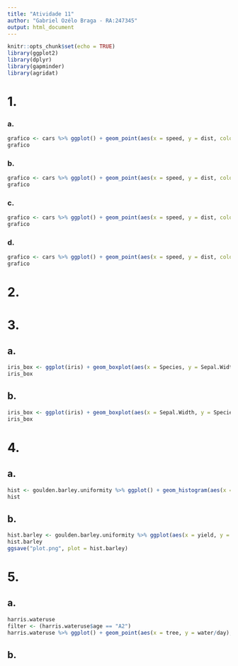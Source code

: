 ```yaml
---
title: "Atividade 11"
author: "Gabriel Ozélo Braga - RA:247345"
output: html_document
---
```


```r
knitr::opts_chunk$set(echo = TRUE)
library(ggplot2)
library(dplyr)
library(gapminder)
library(agridat)
```

# 1.
### a.
```r
grafico <- cars %>% ggplot() + geom_point(aes(x = speed, y = dist, color = "red")) + labs(title = "Dados de 1920", x = "Velocidade", y = "Distancia")
grafico
```

### b.
```r
grafico <- cars %>% ggplot() + geom_point(aes(x = speed, y = dist, color = speed)) + labs(title = "Dados de 1920", x = "Velocidade", y = "Distancia") + scale_color_gradient(low = "black", high = "red")
grafico
```

### c.
```r
grafico <- cars %>% ggplot() + geom_point(aes(x = speed, y = dist, color = dist+speed)) + labs(title = "Dados de 1920", x = "Velocidade", y = "Distancia") + scale_color_gradient(low = "blue", high = "red")
grafico
```

### d.
```r
grafico <- cars %>% ggplot() + geom_point(aes(x = speed, y = dist, color = dist+speed)) + labs(title = "Dados de 1920", x = "Velocidade", y = "Distancia") + scale_color_gradient(low = "blue", high = "red") + geom_smooth(aes(x = speed, y = dist), method = "lm", se = FALSE)
grafico
```

# 2.

# 3.
## a.
```r
iris_box <- ggplot(iris) + geom_boxplot(aes(x = Species, y = Sepal.Width, fill = Species)) + labs(title = "Comprimento da Sepala por especie", x = "Especie", y = "Comprimento")
iris_box
```

## b.
```r
iris_box <- ggplot(iris) + geom_boxplot(aes(x = Sepal.Width, y = Species, fill = Species)) + labs(title = "Comprimento da Sepala por especie", x = "Especie", y = "Comprimento")
iris_box
```

# 4.
## a.
```r
hist <- goulden.barley.uniformity %>% ggplot() + geom_histogram(aes(x = yield), color = 1, fill = 5, binwidth = 19.5) + labs(title = "Producao de cevada")
hist
```
## b.
```r
hist.barley <- goulden.barley.uniformity %>% ggplot(aes(x = yield, y = after_stat(density))) + geom_histogram(color = 1, fill = 5, binwidth = 19.5) + labs(title = "Producao de cevada") + geom_density(stat = "density", alpha = 0.2, fill = 4)
hist.barley
ggsave("plot.png", plot = hist.barley)
```

# 5.
## a.
```r
harris.wateruse
filter <- (harris.wateruse$age == "A2")
harris.wateruse %>% ggplot() + geom_point(aes(x = tree, y = water/day), color = 1) + facet_grid(tree ~ water/day, labeller = species)
```

## b.
```r

```

